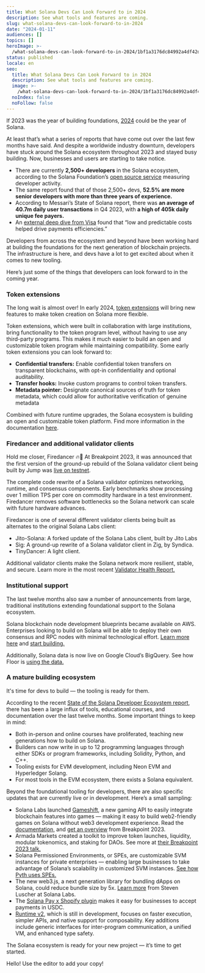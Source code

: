 ```yaml
---
title: What Solana Devs Can Look Forward to in 2024
description: See what tools and features are coming.
slug: what-solana-devs-can-look-forward-to-in-2024
date: "2024-01-11"
audiences: []
topics: []
heroImage: >-
  /what-solana-devs-can-look-forward-to-in-2024/1bf1a3176dc84992a4df42da1ff18b78.jpg
status: published
locale: en
seo:
  title: What Solana Devs Can Look Forward to in 2024
  description: See what tools and features are coming.
  image: >-
    /what-solana-devs-can-look-forward-to-in-2024/1bf1a3176dc84992a4df42da1ff18b78.jpg
  noIndex: false
  noFollow: false
---
```


If 2023 was the year of building foundations, [2024](https://solana.com/2024outlook) could be the year of Solana.

At least that’s what a series of reports that have come out over the last few months have said. And despite a worldwide industry downturn, developers have stuck around the Solana ecosystem throughout 2023 and stayed busy building. Now, businesses and users are starting to take notice.

- There are currently **2,500+ developers** in the Solana ecosystem, according to the Solana Foundation’s [open source service](https://solana.com/news/2023-state-of-solana-developer-ecosystem) measuring developer activity.
- The same report found that of those 2,500+ devs, **52.5% are more senior developers with more than three years of experience.**
- According to Messari’s State of Solana report, there was **an average of 40.7m daily user transactions** in Q4 2023, with **a high of 405k daily unique fee payers.**
- An [external deep dive from Visa](https://usa.visa.com/solutions/crypto/deep-dive-on-solana.html) found that “low and predictable costs helped drive payments efficiencies.”

Developers from across the ecosystem and beyond have been working hard at building the foundations for the next generation of blockchain projects. The infrastructure is here, and devs have a lot to get excited about when it comes to new tooling.

Here’s just some of the things that developers can look forward to in the coming year.

### Token extensions

The long wait is almost over! In early 2024, [token extensions](https://solana.com/solutions/token-extensions) will bring new features to make token creation on Solana more flexible.

Token extensions, which were built in collaboration with large institutions, bring functionality to the token program level, without having to use any third-party programs. This makes it much easier to build an open and customizable token program while maintaining compatibility. Some early token extensions you can look forward to:

- **Confidential transfers:** Enable confidential token transfers on transparent blockchains, with opt-in confidentiality and optional auditability.
- **Transfer hooks:** Invoke custom programs to control token transfers.
- **Metadata pointer:** Designate canonical sources of truth for token metadata, which could allow for authoritative verification of genuine metadata

Combined with future runtime upgrades, the Solana ecosystem is building an open and customizable token platform. Find more information in the documentation [here](https://spl.solana.com/token-2022).

<YouTube videoId="meV2PHBCxb4" />

### Firedancer and additional validator clients

Hold me closer, Firedancer 🔥💃 At Breakpoint 2023, it was announced that the first version of the ground-up rebuild of the Solana validator client being built by Jump was [live on testnet](https://www.youtube.com/watch?v=hEEWMiMuEF8).

The complete code rewrite of a Solana validator optimizes networking, runtime, and consensus components. Early benchmarks show processing over 1 million TPS per core on commodity hardware in a test environment. Firedancer removes software bottlenecks so the Solana network can scale with future hardware advances.

Firedancer is one of several different validator clients being built as alternates to the original Solana Labs client:

- Jito-Solana: A forked update of the Solana Labs client, built by Jito Labs
- Sig: A ground-up rewrite of a Solana validator client in Zig, by Syndica.
- TinyDancer: A light client.

Additional validator clients make the Solana network more resilient, stable, and secure. Learn more in the most recent [Validator Health Report.](https://solana.com/news/validator-health-report-october-2023)

### Institutional support 

The last twelve months also saw a number of announcements from large, traditional institutions extending foundational support to the Solana ecosystem.

Solana blockchain node development blueprints became available on AWS. Enterprises looking to build on Solana will be able to deploy their own consensus and RPC nodes with minimal technological effort. [Learn more here](https://solana.com/news/solana-blockchain-node-development-blueprints-available-on-aws) and [start building.](https://github.com/aws-samples/aws-blockchain-node-runners/blob/solana/lib/solana/doc/assets/Solana_on_AWS.md)

Additionally, Solana data is now live on Google Cloud’s BigQuery. See how Floor is [using the data.](https://solana.com/news/solana-data-live-on-google-cloud-bigquery)

### A mature building ecosystem

It's time for devs to build — the tooling is ready for them.

According to the recent [State of the Solana Developer Ecosystem report](https://solana.com/news/2023-state-of-solana-developer-ecosystem), there has been a large influx of tools, educational courses, and documentation over the last twelve months. Some important things to keep in mind:

- Both in-person and online courses have proliferated, teaching new generations how to build on Solana.
- Builders can now write in up to 12 programming languages through either SDKs or program frameworks, including Solidity, Python, and C++.
- Tooling exists for EVM development, including Neon EVM and Hyperledger Solang.
- For most tools in the EVM ecosystem, there exists a Solana equivalent.

Beyond the foundational tooling for developers, there are also specific updates that are currently live or in development. Here’s a small sampling:

- Solana Labs launched [Gameshift](https://gameshift.solanalabs.com/), a new gaming API to easily integrate blockchain features into games — making it easy to build web2-friendly games on Solana without web3 development experience. Read the [documentation](https://docs.gameshift.dev), and [get an overview](https://www.youtube.com/watch?v=vAEi0f1phsE) from Breakpoint 2023.
- Armada Markets created a toolkit to improve token launches, liquidity, modular tokenomics, and staking for DAOs. See more at [their Breakpoint 2023 talk.](https://www.youtube.com/watch?v=BNFTTHE0myA)
- Solana Permissioned Environments, or SPEs, are customizable SVM instances for private enterprises — enabling large businesses to take advantage of Solana’s scalability in customized SVM instances. [See how Pyth uses SPEs.](https://solana.com/news/case-study-pyth)
- The new web3.js, a next generation library for bundling dApps on Solana, could reduce bundle size by 5x. [Learn more](https://www.youtube.com/watch?v=JUJtAPhES5g) from Steven Luscher at Solana Labs.
- The [Solana Pay x Shopify plugin](https://solana.com/news/solana-pay-shopify) makes it easy for businesses to accept payments in USDC.
- [Runtime v2,](https://www.youtube.com/watch?v=Hc45gUtVj20) which is still in development, focuses on faster execution, simpler APIs, and native support for composability. Key additions include generic interfaces for inter-program communication, a unified VM, and enhanced type safety.

The Solana ecosystem is ready for your new project — it’s time to get started.

Hello! Use the editor to add your copy!
